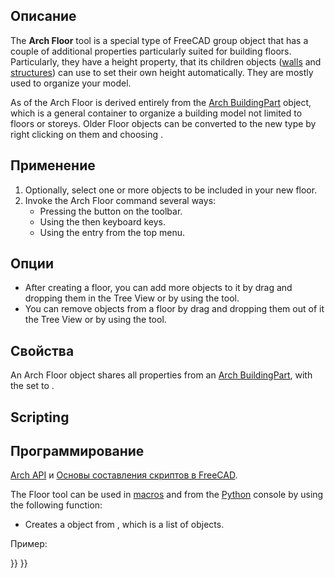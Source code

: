 <languages/>

<div class="mw-translate-fuzzy">
{{Docnav/ru
|[[Arch_Building/ru|Здание]]
|[[Arch_Reference/ru|Вставить объект из файла]]
|[[Arch_Workbench/ru|Архитектурный верстак "Arch"]]
|IconL=Arch_Building.svg
|IconR=Arch_Reference.svg
|IconC=Workbench_Arch.svg
}}
</div>

<div class="mw-translate-fuzzy">
{{GuiCommand/ru
|Name=Arch Floor
|Name/ru=Arch Floor
|Workbenches=[[Arch_Workbench/ru|Arch]]
|MenuLocation=Архитектура → Этаж
|Shortcut={{KEY|F}} {{KEY|L}}
|SeeAlso=[[Arch Building/ru|Здание]],  [[Arch BuildingPart]], [[Arch Site/ru|Место]]
}}
</div>

<span id="Description"></span>
==Описание==

The '''Arch Floor''' tool is a special type of FreeCAD group object that has a couple of additional properties particularly suited for building floors. Particularly, they have a height property, that its children objects ([[Arch_Wall|walls]] and [[Arch_Structure|structures]]) can use to set their own height automatically. They are mostly used to organize your model.

As of {{VersionPlus|0.18}} the Arch Floor is derived entirely from the [[Arch_BuildingPart|Arch BuildingPart]] object, which is a general container to organize a building model not limited to floors or storeys. Older Floor objects can be converted to the new type by right clicking on them and choosing {{incode|Convert to BuildingPart}}.

<span id="Usage"></span>
==Применение==

# Optionally, select one or more objects to be included in your new floor.
# Invoke the Arch Floor command several ways:
#* Pressing the {{Button|[[Image:Arch Floor.svg|16px]] [[Arch Floor|Floor]]}} button on the toolbar. 
#* Using the {{KEY|L}} then {{KEY|V}} keyboard keys.
#* Using the {{MenuCommand|3D/BIM → Floor}} entry from the top menu.

<span id="Options"></span>
==Опции==

* After creating a floor, you can add more objects to it by drag and dropping them in the Tree View or by using the {{Button|[[Image:Arch_Add.svg|16px]] [[Arch_Add|Add Component]]}} tool.
* You can remove objects from a floor by drag and dropping them out of it the Tree View or by using the {{Button|[[Image:Arch_Remove.svg|16px]] [[Arch_Remove|Remove Component]]}} tool.

<span id="Properties"></span>
==Свойства==

An Arch Floor object shares all properties from an [[Arch_BuildingPart|Arch BuildingPart]], with the {{PropertyData|Ifc Type}} set to {{incode|"Building Storey"}}.

==Scripting==

<div class="mw-translate-fuzzy">
==Программирование==
{{Emphasis|См. так же:}} [[Arch_API/ru|Arch API]] и [[FreeCAD_Scripting_Basics/ru|Основы составления скриптов в FreeCAD]].
</div>

The Floor tool can be used in [[Macros|macros]] and from the [[Python|Python]] console by using the following function:

{{Code|code=
Floor = makeFloor(objectslist=None, baseobj=None, name="Floor")
}}

* Creates a {{incode|Floor}} object from {{incode|objectslist}}, which is a list of objects.

Пример:

{{Code|code=
import FreeCAD, Draft, Arch

p1 = FreeCAD.Vector(0, 0, 0)
p2 = FreeCAD.Vector(2000, 0, 0)
baseline = Draft.makeLine(p1, p2)
baseline2 = Draft.makeLine(p1, -1*p2)

Wall1 = Arch.makeWall(baseline, length=None, width=150, height=2000)
Wall2 = Arch.makeWall(baseline2, length=None, width=150, height=1800)
FreeCAD.ActiveDocument.recompute()

Floor = Arch.makeFloor([Wall1, Wall2])

Building = Arch.makeBuilding([Floor])
Site = Arch.makeSite(Building)
FreeCAD.ActiveDocument.recompute() 
}}


<div class="mw-translate-fuzzy">
{{Docnav/ru
|[[Arch_Building/ru|Здание]]
|[[Arch_Reference/ru|Вставить объект из файла]]
|[[Arch_Workbench/ru|Архитектурный верстак "Arch"]]
|IconL=Arch_Building.svg
|IconR=Arch_Reference.svg
|IconC=Workbench_Arch.svg
}}
</div>

{{BIM_Tools_navi{{#translation:}}}}
{{Userdocnavi{{#translation:}}}}